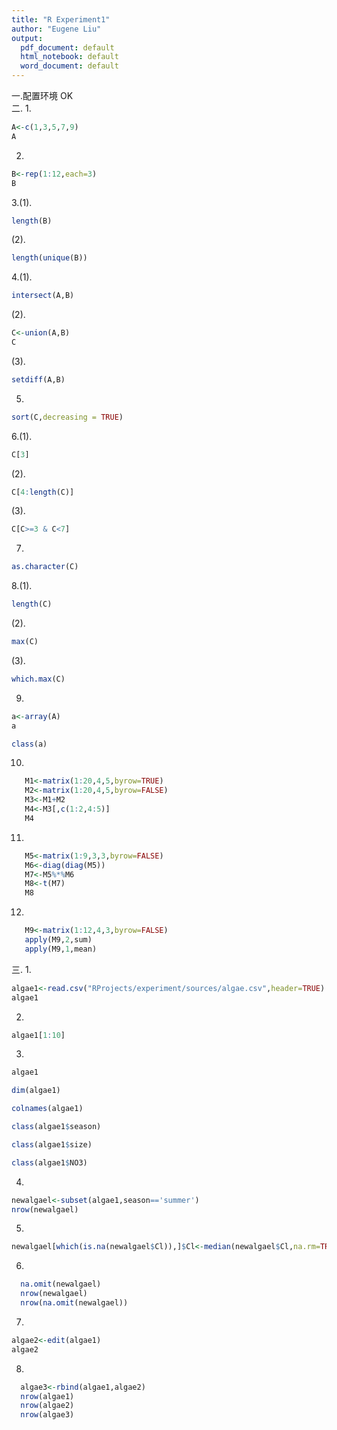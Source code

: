 ```yaml
---
title: "R Experiment1"
author: "Eugene Liu"
output:
  pdf_document: default
  html_notebook: default
  word_document: default
---
```


一.配置环境 OK  
二.
1.
```r
A<-c(1,3,5,7,9)
A
```

2.
```r
B<-rep(1:12,each=3)
B
```
3.(1).
```r
length(B)
```
(2).
```r
length(unique(B))
```
4.(1).
```r
intersect(A,B)
```
  (2).
```r
C<-union(A,B)
C
```
  (3).
```r
setdiff(A,B)
```
5.
```r
sort(C,decreasing = TRUE)
```
6.(1).
```r
C[3]
```
  (2).
```r
C[4:length(C)]
```
  (3).
```r
C[C>=3 & C<7]
```
7.
```r
as.character(C)
```
8.(1).
```r
length(C)
```
  (2).
```r
max(C)
```
  (3).
```r
which.max(C)
```
9.
```r
a<-array(A)
a
```
  
```r
class(a)
```
10.
```r
   M1<-matrix(1:20,4,5,byrow=TRUE)
   M2<-matrix(1:20,4,5,byrow=FALSE)
   M3<-M1+M2
   M4<-M3[,c(1:2,4:5)]
   M4
```
11.
```r
   M5<-matrix(1:9,3,3,byrow=FALSE)
   M6<-diag(diag(M5))
   M7<-M5%*%M6
   M8<-t(M7)
   M8
```
12.
```r
   M9<-matrix(1:12,4,3,byrow=FALSE)
   apply(M9,2,sum)
   apply(M9,1,mean)
```
三.
1.
```r
algae1<-read.csv("RProjects/experiment/sources/algae.csv",header=TRUE)
algae1
```
2.
```r
algae1[1:10]
```
3.
```r
algae1
```
     
```r
dim(algae1)
```
        
```r
colnames(algae1)
```
  
```r
class(algae1$season)
```
 
```r
class(algae1$size)
```
    
```r
class(algae1$NO3)
```
4.
```r
newalgael<-subset(algae1,season=='summer')
nrow(newalgael)
```
5.
```r
newalgael[which(is.na(newalgael$Cl)),]$Cl<-median(newalgael$Cl,na.rm=TRUE)
```
6.
```r
  na.omit(newalgael)
  nrow(newalgael)
  nrow(na.omit(newalgael))
```
7.
```r
algae2<-edit(algae1)
algae2
```
8.
```r
  algae3<-rbind(algae1,algae2)
  nrow(algae1)
  nrow(algae2)
  nrow(algae3)
```  

